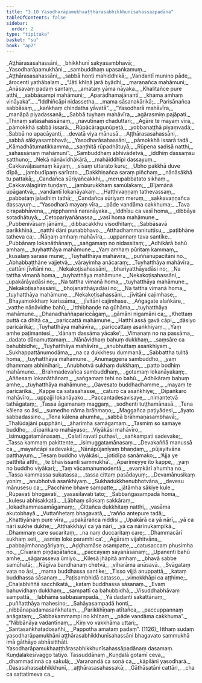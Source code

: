 ```yaml
---
title: "3.10 Yasodharāpamukhaaṭṭhārasabhikkhunīsahassaapadāna"
tableOfContents: false
sidebar:
  order: 2
type: "tipitaka"
basket: "su"
book: "ap2"
---
```



<DynamicBreadcrumb />

<Division number="426" book="ap2">

<Paragraph number="1139" type="verses" book="ap2">
_Aṭṭhārasasahassāni,_  
_bhikkhunī sakyasambhavā;_  
_Yasodharāpamukhāni,_  
_sambuddhaṃ upasaṅkamuṃ._  

</Paragraph>

</Division>
<Division number="427" book="ap2">

<Paragraph number="1140" type="verses" book="ap2">
_Aṭṭhārasasahassāni,_  
_sabbā honti mahiddhikā;_  
_Vandantī munino pāde,_  
_ārocenti yathābalaṃ._  

</Paragraph>

</Division>
<Division number="428" book="ap2">

<Paragraph number="1141" type="verses" book="ap2">
_“Jāti khīṇā jarā byādhi,_  
_maraṇañca mahāmuni;_  
_Anāsavaṃ padaṃ santaṃ,_  
_amataṃ yāma nāyaka._  

</Paragraph>

</Division>
<Division number="429" book="ap2">

<Paragraph number="1142" type="verses" book="ap2">
_Khalitañce pure atthi,_  
_sabbāsampi mahāmuni;_  
_Aparādhamajānantī,_  
_khama amhaṃ vināyaka”._  

</Paragraph>

</Division>
<Division number="430" book="ap2">

<Paragraph number="1143" type="verses" book="ap2">
_“Iddhiñcāpi nidassetha,_  
_mama sāsanakārikā;_  
_Parisānañca sabbāsaṃ,_  
_kaṅkhaṃ chindatha yāvatā”._  

</Paragraph>

</Division>
<Division number="431" book="ap2">

<Paragraph number="1144" type="verses" book="ap2">
_“Yasodharā mahāvīra,_  
_manāpā piyadassanā;_  
_Sabbā tuyhaṃ mahāvīra,_  
_agārasmiṃ pajāpati._  

</Paragraph>

</Division>
<Division number="432" book="ap2">

<Paragraph number="1145" type="verses" book="ap2">
_Thīnaṃ satasahassānaṃ,_  
_navutīnaṃ chaduttari;_  
_Agāre te mayaṃ vīra,_  
_pāmokkhā sabbā issarā._  

</Paragraph>

</Division>
<Division number="433" book="ap2">

<Paragraph number="1146" type="verses" book="ap2">
_Rūpācāraguṇūpetā,_  
_yobbanaṭṭhā piyaṃvadā;_  
_Sabbā no apacāyanti,_  
_devatā viya mānusā._  

</Paragraph>

</Division>
<Division number="434" book="ap2">

<Paragraph number="1147" type="verses" book="ap2">
_Aṭṭhārasasahassāni,_  
_sabbā sākiyasambhavā;_  
_Yasodharāsahassāni,_  
_pāmokkhā issarā tadā._  

</Paragraph>

</Division>
<Division number="435" book="ap2">

<Paragraph number="1148" type="verses" book="ap2">
_Kāmadhātumatikkamma,_  
_saṇṭhitā rūpadhātuyā;_  
_Rūpena sadisā natthi,_  
_sahassānaṃ mahāmuni”._  

</Paragraph>

</Division>
<Division number="436" book="ap2">

<Paragraph number="1149" type="verses" book="ap2">
_Sambuddhaṃ abhivādetvā,_  
_iddhiṃ dassaṃsu satthuno;_  
_Nekā nānāvidhākārā,_  
_mahāiddhīpi dassayuṃ._  

</Paragraph>

</Division>
<Division number="437" book="ap2">

<Paragraph number="1150" type="verses" book="ap2">
_Cakkavāḷasamaṃ kāyaṃ,_  
_sīsaṃ uttarato kuru;_  
_Ubho pakkhā duve dīpā,_  
_jambudīpaṃ sarīrato._  

</Paragraph>

</Division>
<Division number="438" book="ap2">

<Paragraph number="1151" type="verses" book="ap2">
_Dakkhiṇañca saraṃ piñchaṃ,_  
_nānāsākhā tu pattakā;_  
_Candañca sūriyañcakkhi,_  
_merupabbatato sikhaṃ._  

</Paragraph>

</Division>
<Division number="439" book="ap2">

<Paragraph number="1152" type="verses" book="ap2">
_Cakkavāḷagiriṃ tuṇḍaṃ,_  
_jamburukkhaṃ samūlakaṃ;_  
_Bījamānā upāgantvā,_  
_vandantī lokanāyakaṃ._  

</Paragraph>

</Division>
<Division number="440" book="ap2">

<Paragraph number="1153" type="verses" book="ap2">
_Hatthivaṇṇaṃ tathevassaṃ,_  
_pabbataṃ jaladhiṃ tathā;_  
_Candañca sūriyaṃ meruṃ,_  
_sakkavaṇṇañca dassayuṃ._  

</Paragraph>

</Division>
<Division number="441" book="ap2">

<Paragraph number="1154" type="verses" book="ap2">
_“Yasodharā mayaṃ vīra,_  
_pāde vandāma cakkhuma;_  
_Tava cirapabhāvena,_  
_nipphannā naranāyaka._  

</Paragraph>

</Division>
<Division number="442" book="ap2">

<Paragraph number="1155" type="verses" book="ap2">
_Iddhīsu ca vasī homa,_  
_dibbāya sotadhātuyā;_  
_Cetopariyañāṇassa,_  
_vasī homa mahāmune._  

</Paragraph>

</Division>
<Division number="443" book="ap2">

<Paragraph number="1156" type="verses" book="ap2">
_Pubbenivāsaṃ jānāmi,_  
_dibbacakkhu visodhitaṃ;_  
_Sabbāsavā parikkhīṇā,_  
_natthi dāni punabbhavo._  

</Paragraph>

</Division>
<Division number="444" book="ap2">

<Paragraph number="1157" type="verses" book="ap2">
_Atthadhammaniruttīsu,_  
_paṭibhāne tatheva ca;_  
_Ñāṇaṃ amhaṃ mahāvīra,_  
_uppannaṃ tava santike._  

</Paragraph>

</Division>
<Division number="445" book="ap2">

<Paragraph number="1158" type="verses" book="ap2">
_Pubbānaṃ lokanāthānaṃ,_  
_saṅgamaṃ no nidassitaṃ;_  
_Adhikārā bahū amhaṃ,_  
_tuyhatthāya mahāmune._  

</Paragraph>

</Division>
<Division number="446" book="ap2">

<Paragraph number="1159" type="verses" book="ap2">
_Yaṃ amhaṃ pūritaṃ kammaṃ,_  
_kusalaṃ sarase mune;_  
_Tuyhatthāya mahāvīra,_  
_puññānupacitāni no._  

</Paragraph>

</Division>
<Division number="447" book="ap2">

<Paragraph number="1160" type="verses" book="ap2">
_Abhabbaṭṭhāne vajjetvā,_  
_vārayimha anācaraṃ;_  
_Tuyhatthāya mahāvīra,_  
_cattāni jīvitāni no._  

</Paragraph>

</Division>
<Division number="448" book="ap2">

<Paragraph number="1161" type="verses" book="ap2">
_Nekakoṭisahassāni,_  
_bhariyatthāyadāsi no;_  
_Na tattha vimanā homa,_  
_tuyhatthāya mahāmune._  

</Paragraph>

</Division>
<Division number="449" book="ap2">

<Paragraph number="1162" type="verses" book="ap2">
_Nekakoṭisahassāni,_  
_upakārāyadāsi no;_  
_Na tattha vimanā homa,_  
_tuyhatthāya mahāmune._  

</Paragraph>

</Division>
<Division number="450" book="ap2">

<Paragraph number="1163" type="verses" book="ap2">
_Nekakoṭisahassāni,_  
_bhojanatthāyadāsi no;_  
_Na tattha vimanā homa,_  
_tuyhatthāya mahāmune._  

</Paragraph>

</Division>
<Division number="451" book="ap2">

<Paragraph number="1164" type="verses" book="ap2">
_Nekakoṭisahassāni,_  
_jīvitāni cajimhase;_  
_Bhayamokkhaṃ karissāma,_  
_jīvitāni cajimhase._  

</Paragraph>

</Division>
<Division number="452" book="ap2">

<Paragraph number="1165" type="verses" book="ap2">
_Aṅgagate alaṅkāre,_  
_vatthe nānāvidhe bahū;_  
_Itthibhaṇḍe na gūhāma,_  
_tuyhatthāya mahāmune._  

</Paragraph>

</Division>
<Division number="453" book="ap2">

<Paragraph number="1166" type="verses" book="ap2">
_Dhanadhaññapariccāgaṃ,_  
_gāmāni nigamāni ca;_  
_Khettaṃ puttā ca dhītā ca,_  
_pariccattā mahāmune._  

</Paragraph>

</Division>
<Division number="454" book="ap2">

<Paragraph number="1167" type="verses" book="ap2">
_Hatthī assā gavā cāpi,_  
_dāsiyo paricārikā;_  
_Tuyhatthāya mahāvīra,_  
_pariccattaṃ asaṅkhiyaṃ._  

</Paragraph>

</Division>
<Division number="455" book="ap2">

<Paragraph number="1168" type="verses" book="ap2">
_Yaṃ amhe paṭimantesi,_  
_‘dānaṃ dassāma yācake’;_  
_Vimanaṃ no na passāma,_  
_dadato dānamuttamaṃ._  

</Paragraph>

</Division>
<Division number="456" book="ap2">

<Paragraph number="1169" type="verses" book="ap2">
_Nānāvidhaṃ bahuṃ dukkhaṃ,_  
_saṃsāre ca bahubbidhe;_  
_Tuyhatthāya mahāvīra,_  
_anubhuttaṃ asaṅkhiyaṃ._  

</Paragraph>

</Division>
<Division number="457" book="ap2">

<Paragraph number="1170" type="verses" book="ap2">
_Sukhappattānumodāma,_  
_na ca dukkhesu dummanā;_  
_Sabbattha tulitā homa,_  
_tuyhatthāya mahāmune._  

</Paragraph>

</Division>
<Division number="458" book="ap2">

<Paragraph number="1171" type="verses" book="ap2">
_Anumaggena sambuddho,_  
_yaṃ dhammaṃ abhinīhari;_  
_Anubhotvā sukhaṃ dukkhaṃ,_  
_patto bodhiṃ mahāmune._  

</Paragraph>

</Division>
<Division number="459" book="ap2">

<Paragraph number="1172" type="verses" book="ap2">
_Brahmadevañca sambuddhaṃ,_  
_gotamaṃ lokanāyakaṃ;_  
_Aññesaṃ lokanāthānaṃ,_  
_saṅgamaṃ tehi no bahū._  

</Paragraph>

</Division>
<Division number="460" book="ap2">

<Paragraph number="1173" type="verses" book="ap2">
_Adhikāraṃ bahuṃ amhe,_  
_tuyhatthāya mahāmune;_  
_Gavesato buddhadhamme,_  
_mayaṃ te paricārikā._  

</Paragraph>

</Division>
<Division number="461" book="ap2">

<Paragraph number="1174" type="verses" book="ap2">
_Kappe ca satasahasse,_  
_caturo ca asaṅkhiye;_  
_Dīpaṅkaro mahāvīro,_  
_uppajji lokanāyako._  

</Paragraph>

</Division>
<Division number="462" book="ap2">

<Paragraph number="1175" type="verses" book="ap2">
_Paccantadesavisaye,_  
_nimantetvā tathāgataṃ;_  
_Tassa āgamanaṃ maggaṃ,_  
_sodhenti tuṭṭhamānasā._  

</Paragraph>

</Division>
<Division number="463" book="ap2">

<Paragraph number="1176" type="verses" book="ap2">
_Tena kālena so āsi,_  
_sumedho nāma brāhmaṇo;_  
_Maggañca paṭiyādesi,_  
_āyato sabbadassino._  

</Paragraph>

</Division>
<Division number="464" book="ap2">

<Paragraph number="1177" type="verses" book="ap2">
_Tena kālena ahumha,_  
_sabbā brāhmaṇasambhavā;_  
_Thalūdajāni pupphāni,_  
_āharimha samāgamaṃ._  

</Paragraph>

</Division>
<Division number="465" book="ap2">

<Paragraph number="1178" type="verses" book="ap2">
_Tasmiṃ so samaye buddho,_  
_dīpaṅkaro mahāyaso;_  
_Viyākāsi mahāvīro,_  
_isimuggatamānasaṃ._  

</Paragraph>

</Division>
<Division number="466" book="ap2">

<Paragraph number="1179" type="verses" book="ap2">
_Calatī ravatī puthavī,_  
_saṅkampati sadevake;_  
_Tassa kammaṃ pakittente,_  
_isimuggatamānasaṃ._  

</Paragraph>

</Division>
<Division number="467" book="ap2">

<Paragraph number="1180" type="verses" book="ap2">
_Devakaññā manussā ca,_  
_mayañcāpi sadevakā;_  
_Nānāpūjanīyaṃ bhaṇḍaṃ,_  
_pūjayitvāna patthayuṃ._  

</Paragraph>

</Division>
<Division number="468" book="ap2">

<Paragraph number="1181" type="verses" book="ap2">
_Tesaṃ buddho viyākāsi,_  
_jotidīpa sanāmako;_  
_‘Ajja ye patthitā atthi,_  
_te bhavissanti sammukhā’._  

</Paragraph>

</Division>
<Division number="469" book="ap2">

<Paragraph number="1182" type="verses" book="ap2">
_Aparimeyye ito kappe,_  
_yaṃ no buddho viyākari;_  
_Taṃ vācamanumodentā,_  
_evaṃkārī ahumha no._  

</Paragraph>

</Division>
<Division number="470" book="ap2">

<Paragraph number="1183" type="verses" book="ap2">
_Tassa kammassa sukatassa,_  
_tassa cittaṃ pasādayuṃ;_  
_Devamānusikaṃ yoniṃ,_  
_anubhotvā asaṅkhiyaṃ._  

</Paragraph>

</Division>
<Division number="471" book="ap2">

<Paragraph number="1184" type="verses" book="ap2">
_Sukhadukkhenubhotvāna,_  
_devesu mānusesu ca;_  
_Pacchime bhave sampatte,_  
_jātāmha sākiye kule._  

</Paragraph>

</Division>
<Division number="472" book="ap2">

<Paragraph number="1185" type="verses" book="ap2">
_Rūpavatī bhogavatī,_  
_yasasīlavatī tato;_  
_Sabbaṅgasampadā homa,_  
_kulesu abhisakkatā._  

</Paragraph>

</Division>
<Division number="473" book="ap2">

<Paragraph number="1186" type="verses" book="ap2">
_Lābhaṃ silokaṃ sakkāraṃ,_  
_lokadhammasamāgamaṃ;_  
_Cittañca dukkhitaṃ natthi,_  
_vasāma akutobhayā._  

</Paragraph>

</Division>
<Division number="474" book="ap2">

<Paragraph number="1187" type="verses" book="ap2">
_Vuttañhetaṃ bhagavatā,_  
_‘rañño antepure tadā;_  
_Khattiyānaṃ pure vīra,_  
_upakārañca niddisi._  

</Paragraph>

</Division>
<Division number="475" book="ap2">

<Paragraph number="1188" type="verses" book="ap2">
_Upakārā ca yā nārī,_  
_yā ca nārī sukhe dukhe;_  
_Atthakkhāyī ca yā nārī,_  
_yā ca nārīnukampikā._  

</Paragraph>

</Division>
<Division number="476" book="ap2">

<Paragraph number="1189" type="verses" book="ap2">
_Dhammaṃ care sucaritaṃ,_  
_na naṃ duccaritaṃ care;_  
_Dhammacārī sukhaṃ seti,_  
_asmiṃ loke paramhi ca’._  

</Paragraph>

</Division>
<Division number="477" book="ap2">

<Paragraph number="1190" type="verses" book="ap2">
_Agāraṃ vijahitvāna,_  
_pabbajimhanagāriyaṃ;_  
_Aḍḍhamāse asampatte,_  
_catusaccaṃ phusimha no._  

</Paragraph>

</Division>
<Division number="478" book="ap2">

<Paragraph number="1191" type="verses" book="ap2">
_Cīvaraṃ piṇḍapātañca,_  
_paccayaṃ sayanāsanaṃ;_  
_Upanenti bahū amhe,_  
_sāgarasseva ūmiyo._  

</Paragraph>

</Division>
<Division number="479" book="ap2">

<Paragraph number="1192" type="verses" book="ap2">
_Kilesā jhāpitā amhaṃ,_  
_bhavā sabbe samūhatā;_  
_Nāgīva bandhanaṃ chetvā,_  
_viharāma anāsavā._  

</Paragraph>

</Division>
<Division number="480" book="ap2">

<Paragraph number="1193" type="verses" book="ap2">
_Svāgataṃ vata no āsi,_  
_mama buddhassa santike;_  
_Tisso vijjā anuppattā,_  
_kataṃ buddhassa sāsanaṃ._  

</Paragraph>

</Division>
<Division number="481" book="ap2">

<Paragraph number="1194" type="verses" book="ap2">
_Paṭisambhidā catasso,_  
_vimokkhāpi ca aṭṭhime;_  
_Chaḷabhiññā sacchikatā,_  
_kataṃ buddhassa sāsanaṃ._  

</Paragraph>

</Division>
<Division number="482" book="ap2">

<Paragraph number="1195" type="verses" book="ap2">
_Evaṃ bahuvidhaṃ dukkhaṃ,_  
_sampattī ca bahubbidhā;_  
_Visuddhabhāvaṃ sampattā,_  
_labhāma sabbasampadā._  

</Paragraph>

</Division>
<Division number="483" book="ap2">

<Paragraph number="1196" type="verses" book="ap2">
_Yā dadanti sakattānaṃ,_  
_puññatthāya mahesino;_  
_Sahāyasampadā honti,_  
_nibbānapadamasaṅkhataṃ._  

</Paragraph>

</Division>
<Division number="484" book="ap2">

<Paragraph number="1197" type="verses" book="ap2">
_Parikkhīṇaṃ atītañca,_  
_paccuppannaṃ anāgataṃ;_  
_Sabbakammampi no khīṇaṃ,_  
_pāde vandāma cakkhuma”._  

</Paragraph>

</Division>
<Division number="485" book="ap2">

<Paragraph number="1198" type="verses" book="ap2">
_“Nibbānāya vadantīnaṃ,_  
_Kiṃ vo vakkhāma uttari;_  
_Santasaṅkhatadosañhi,_  
_Pappotha amataṃ padaṃ”. (1126)_  

</Paragraph>

<Paragraph number="1199" book="ap2">
Itthaṃ sudaṃ yasodharāpamukhāni aṭṭhārasabhikkhunīsahassāni bhagavato sammukhā imā gāthāyo abhāsitthāti.

</Paragraph>
</Division>

<Paragraph number="1200" type="center" book="ap2">
Yasodharāpamukhaaṭṭhārasabhikkhunīsahassāpadānaṃ dasamaṃ.



</Paragraph>

<Paragraph number="1201" type="center" book="ap2">
Kuṇḍalakesīvaggo tatiyo.



</Paragraph>

<Paragraph number="1202" type="center" book="ap2">
Tassuddānaṃ


</Paragraph>

<Paragraph number="1203" type="verses" book="ap2">
_Kuṇḍalā gotamī ceva,_  
_dhammadinnā ca sakulā;_  
_Varanandā ca soṇā ca,_  
_kāpilānī yasodharā._  

</Paragraph>

<Paragraph number="1204" type="verses" book="ap2">
_Dasasahassabhikkhunī,_  
_aṭṭhārasasahassakā;_  
_Gāthāsatāni cattāri,_  
_cha ca sattatimeva ca._
</Paragraph>
